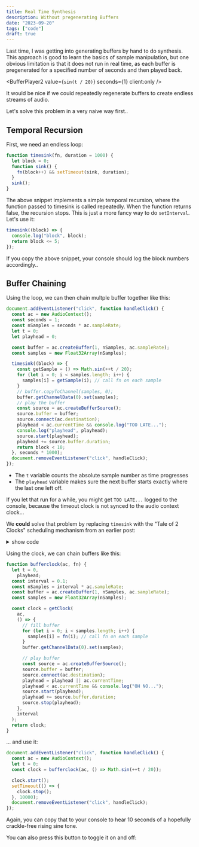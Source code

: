 ```yaml
---
title: Real Time Synthesis
description: Without pregenerating Buffers
date: "2023-09-20"
tags: ["code"]
draft: true
---
```



Last time, I was getting into generating buffers by hand to do synthesis.
This approach is good to learn the basics of sample manipulation, but one obvious limitation is that it does not run in real time,
as each buffer is pregenerated for a specified number of seconds and then played back.

<BufferPlayer2 value={`sin(t / 20)`} seconds={1} client:only />

It would be nice if we could repeatedly regenerate buffers to create endless streams of audio.

Let's solve this problem in a very naive way first..

## Temporal Recursion

First, we need an endless loop:

```js
function timesink(fn, duration = 1000) {
  let block = 0;
  function sink() {
    fn(block++) && setTimeout(sink, duration);
  }
  sink();
}
```

The above snippet implements a simple temporal recursion, where the function passed to timesink is called repeatedly.
When the function returns false, the recursion stops. This is just a more fancy way to do `setInterval`.
Let's use it:

```js
timesink((block) => {
  console.log("block", block);
  return block <= 5;
});
```

If you copy the above snippet, your console should log the block numbers accordingly..

## Buffer Chaining

Using the loop, we can then chain multple buffer together like this:

```js
document.addEventListener("click", function handleClick() {
  const ac = new AudioContext();
  const seconds = 1;
  const nSamples = seconds * ac.sampleRate;
  let t = 0;
  let playhead = 0;

  const buffer = ac.createBuffer(1, nSamples, ac.sampleRate);
  const samples = new Float32Array(nSamples);

  timesink((block) => {
    const getSample = () => Math.sin(++t / 20);
    for (let i = 0; i < samples.length; i++) {
      samples[i] = getSample(i); // call fn on each sample
    }
    // buffer.copyToChannel(samples, 0);
    buffer.getChannelData(0).set(samples);
    // play the buffer
    const source = ac.createBufferSource();
    source.buffer = buffer;
    source.connect(ac.destination);
    playhead < ac.currentTime && console.log("TOO LATE...");
    console.log("playhead", playhead);
    source.start(playhead);
    playhead += source.buffer.duration;
    return block < 10;
  }, seconds * 1000);
  document.removeEventListener("click", handleClick);
});
```

- The `t` variable counts the absolute sample number as time progresses
- The `playhead` variable makes sure the next buffer starts exactly where the last one left off.

If you let that run for a while, you might get `TOO LATE...` logged to the console, because the timeout clock is not synced to the audio context clock...

We **could** solve that problem by replacing `timesink` with the "Tale of 2 Clocks" scheduling mechanism from an earlier post:

<details>
<summary>show code</summary>

```js
// generalized "Tale of 2 Clocks" scheduling
function createClock(
  getTime,
  callback, // called slightly before each cycle
  duration = 0.05, // duration of each cycle
  interval = 0.1, // interval between callbacks
  overlap = 0.1 // overlap between callbacks
) {
  let tick = 0; // counts callbacks
  let phase = 0; // next callback time
  let precision = 10 ** 4; // used to round phase
  let minLatency = 0.01;
  const setDuration = (setter) => (duration = setter(duration));
  overlap = overlap || interval / 2;
  const onTick = () => {
    const t = getTime();
    const lookahead = t + interval + overlap; // the time window for this tick
    if (phase === 0) {
      phase = t + minLatency;
    }
    // callback as long as we're inside the lookahead
    while (phase < lookahead) {
      phase = Math.round(phase * precision) / precision;
      phase >= t && callback(phase, duration, tick);
      phase < t && console.log("TOO LATE", phase); // what if latency is added from outside?
      phase += duration; // increment phase by duration
      tick++;
    }
  };
  let intervalID;
  const start = () => {
    clear(); // just in case start was called more than once
    onTick();
    intervalID = setInterval(onTick, interval * 1000);
  };
  const clear = () => intervalID !== undefined && clearInterval(intervalID);
  const pause = () => clear();
  const stop = () => {
    tick = 0;
    phase = 0;
    clear();
  };
  const getPhase = () => phase;
  // setCallback
  return {
    setDuration,
    start,
    stop,
    pause,
    duration,
    interval,
    getPhase,
    minLatency,
  };
}

// clock specific for AudioContext
function getClock(ac, fn, interval) {
  const getTime = () => ac.currentTime;
  const clock = createClock(
    getTime,
    // called slightly before each cycle
    fn,
    interval // duration of each cycle
  );
  return clock;
}
```

</details>

Using the clock, we can chain buffers like this:

```js
function bufferclock(ac, fn) {
  let t = 0,
    playhead;
  const interval = 0.1;
  const nSamples = interval * ac.sampleRate;
  const buffer = ac.createBuffer(1, nSamples, ac.sampleRate);
  const samples = new Float32Array(nSamples);

  const clock = getClock(
    ac,
    () => {
      // fill buffer
      for (let i = 0; i < samples.length; i++) {
        samples[i] = fn(i); // call fn on each sample
      }
      buffer.getChannelData(0).set(samples);

      // play buffer
      const source = ac.createBufferSource();
      source.buffer = buffer;
      source.connect(ac.destination);
      playhead = playhead || ac.currentTime;
      playhead < ac.currentTime && console.log("OH NO...");
      source.start(playhead);
      playhead += source.buffer.duration;
      source.stop(playhead);
    },
    interval
  );
  return clock;
}
```

... and use it:

```js
document.addEventListener("click", function handleClick() {
  const ac = new AudioContext();
  let t = 0;
  const clock = bufferclock(ac, () => Math.sin(++t / 20));

  clock.start();
  setTimeout(() => {
    clock.stop();
  }, 10000);
  document.removeEventListener("click", handleClick);
});
```

Again, you can copy that to your console to hear 10 seconds of a hopefully crackle-free rising sine tone.

You can also press this button to toggle it on and off:

<BufferChain client:only />
